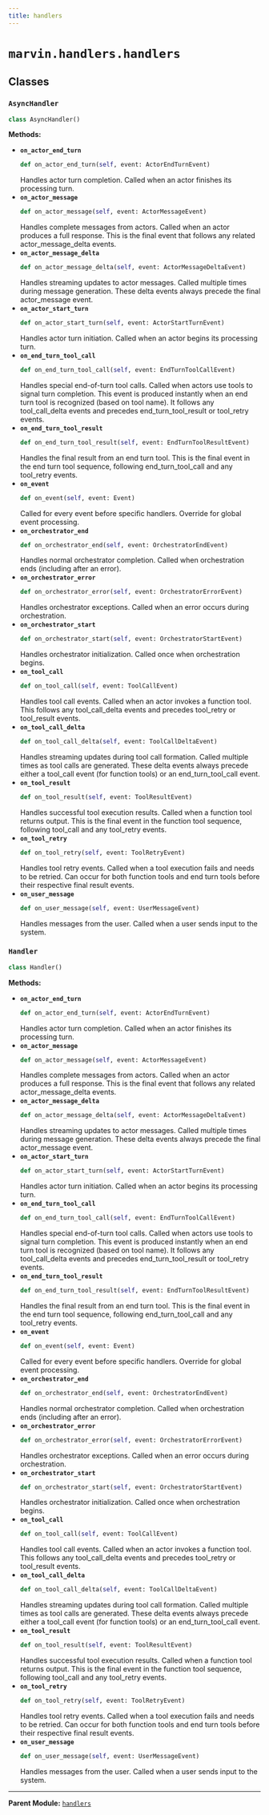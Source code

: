 ```yaml
---
title: handlers
---
```


# `marvin.handlers.handlers`

## Classes

### `AsyncHandler`
```python
class AsyncHandler()
```

**Methods:**

- **`on_actor_end_turn`**
  ```python
  def on_actor_end_turn(self, event: ActorEndTurnEvent)
  ```
  Handles actor turn completion. Called when an actor finishes its processing turn.
- **`on_actor_message`**
  ```python
  def on_actor_message(self, event: ActorMessageEvent)
  ```
  Handles complete messages from actors. Called when an actor produces a full response.
  This is the final event that follows any related actor_message_delta events.
- **`on_actor_message_delta`**
  ```python
  def on_actor_message_delta(self, event: ActorMessageDeltaEvent)
  ```
  Handles streaming updates to actor messages. Called multiple times during message generation.
  These delta events always precede the final actor_message event.
- **`on_actor_start_turn`**
  ```python
  def on_actor_start_turn(self, event: ActorStartTurnEvent)
  ```
  Handles actor turn initiation. Called when an actor begins its processing turn.
- **`on_end_turn_tool_call`**
  ```python
  def on_end_turn_tool_call(self, event: EndTurnToolCallEvent)
  ```
  Handles special end-of-turn tool calls. Called when actors use tools to signal turn completion.
  This event is produced instantly when an end turn tool is recognized (based on tool name).
  It follows any tool_call_delta events and precedes end_turn_tool_result or tool_retry events.
- **`on_end_turn_tool_result`**
  ```python
  def on_end_turn_tool_result(self, event: EndTurnToolResultEvent)
  ```
  Handles the final result from an end turn tool.
  This is the final event in the end turn tool sequence, following end_turn_tool_call and any tool_retry events.
- **`on_event`**
  ```python
  def on_event(self, event: Event)
  ```
  Called for every event before specific handlers. Override for global event processing.
- **`on_orchestrator_end`**
  ```python
  def on_orchestrator_end(self, event: OrchestratorEndEvent)
  ```
  Handles normal orchestrator completion. Called when orchestration ends (including after an error).
- **`on_orchestrator_error`**
  ```python
  def on_orchestrator_error(self, event: OrchestratorErrorEvent)
  ```
  Handles orchestrator exceptions. Called when an error occurs during orchestration.
- **`on_orchestrator_start`**
  ```python
  def on_orchestrator_start(self, event: OrchestratorStartEvent)
  ```
  Handles orchestrator initialization. Called once when orchestration begins.
- **`on_tool_call`**
  ```python
  def on_tool_call(self, event: ToolCallEvent)
  ```
  Handles tool call events. Called when an actor invokes a function tool.
  This follows any tool_call_delta events and precedes tool_retry or tool_result events.
- **`on_tool_call_delta`**
  ```python
  def on_tool_call_delta(self, event: ToolCallDeltaEvent)
  ```
  Handles streaming updates during tool call formation. Called multiple times as tool calls are generated.
  These delta events always precede either a tool_call event (for function tools) or an end_turn_tool_call event.
- **`on_tool_result`**
  ```python
  def on_tool_result(self, event: ToolResultEvent)
  ```
  Handles successful tool execution results. Called when a function tool returns output.
  This is the final event in the function tool sequence, following tool_call and any tool_retry events.
- **`on_tool_retry`**
  ```python
  def on_tool_retry(self, event: ToolRetryEvent)
  ```
  Handles tool retry events. Called when a tool execution fails and needs to be retried.
  Can occur for both function tools and end turn tools before their respective final result events.
- **`on_user_message`**
  ```python
  def on_user_message(self, event: UserMessageEvent)
  ```
  Handles messages from the user. Called when a user sends input to the system.

### `Handler`
```python
class Handler()
```

**Methods:**

- **`on_actor_end_turn`**
  ```python
  def on_actor_end_turn(self, event: ActorEndTurnEvent)
  ```
  Handles actor turn completion. Called when an actor finishes its processing turn.
- **`on_actor_message`**
  ```python
  def on_actor_message(self, event: ActorMessageEvent)
  ```
  Handles complete messages from actors. Called when an actor produces a full response.
  This is the final event that follows any related actor_message_delta events.
- **`on_actor_message_delta`**
  ```python
  def on_actor_message_delta(self, event: ActorMessageDeltaEvent)
  ```
  Handles streaming updates to actor messages. Called multiple times during message generation.
  These delta events always precede the final actor_message event.
- **`on_actor_start_turn`**
  ```python
  def on_actor_start_turn(self, event: ActorStartTurnEvent)
  ```
  Handles actor turn initiation. Called when an actor begins its processing turn.
- **`on_end_turn_tool_call`**
  ```python
  def on_end_turn_tool_call(self, event: EndTurnToolCallEvent)
  ```
  Handles special end-of-turn tool calls. Called when actors use tools to signal turn completion.
  This event is produced instantly when an end turn tool is recognized (based on tool name).
  It follows any tool_call_delta events and precedes end_turn_tool_result or tool_retry events.
- **`on_end_turn_tool_result`**
  ```python
  def on_end_turn_tool_result(self, event: EndTurnToolResultEvent)
  ```
  Handles the final result from an end turn tool.
  This is the final event in the end turn tool sequence, following end_turn_tool_call and any tool_retry events.
- **`on_event`**
  ```python
  def on_event(self, event: Event)
  ```
  Called for every event before specific handlers. Override for global event processing.
- **`on_orchestrator_end`**
  ```python
  def on_orchestrator_end(self, event: OrchestratorEndEvent)
  ```
  Handles normal orchestrator completion. Called when orchestration ends (including after an error).
- **`on_orchestrator_error`**
  ```python
  def on_orchestrator_error(self, event: OrchestratorErrorEvent)
  ```
  Handles orchestrator exceptions. Called when an error occurs during orchestration.
- **`on_orchestrator_start`**
  ```python
  def on_orchestrator_start(self, event: OrchestratorStartEvent)
  ```
  Handles orchestrator initialization. Called once when orchestration begins.
- **`on_tool_call`**
  ```python
  def on_tool_call(self, event: ToolCallEvent)
  ```
  Handles tool call events. Called when an actor invokes a function tool.
  This follows any tool_call_delta events and precedes tool_retry or tool_result events.
- **`on_tool_call_delta`**
  ```python
  def on_tool_call_delta(self, event: ToolCallDeltaEvent)
  ```
  Handles streaming updates during tool call formation. Called multiple times as tool calls are generated.
  These delta events always precede either a tool_call event (for function tools) or an end_turn_tool_call event.
- **`on_tool_result`**
  ```python
  def on_tool_result(self, event: ToolResultEvent)
  ```
  Handles successful tool execution results. Called when a function tool returns output.
  This is the final event in the function tool sequence, following tool_call and any tool_retry events.
- **`on_tool_retry`**
  ```python
  def on_tool_retry(self, event: ToolRetryEvent)
  ```
  Handles tool retry events. Called when a tool execution fails and needs to be retried.
  Can occur for both function tools and end turn tools before their respective final result events.
- **`on_user_message`**
  ```python
  def on_user_message(self, event: UserMessageEvent)
  ```
  Handles messages from the user. Called when a user sends input to the system.

---

**Parent Module:** [`handlers`](marvin-handlers)
